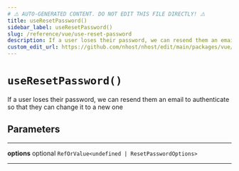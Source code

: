 ```yaml
---
# ⚠️ AUTO-GENERATED CONTENT. DO NOT EDIT THIS FILE DIRECTLY! ⚠️
title: useResetPassword()
sidebar_label: useResetPassword()
slug: /reference/vue/use-reset-password
description: If a user loses their password, we can resend them an email to authenticate so that they can change it to a new one
custom_edit_url: https://github.com/nhost/nhost/edit/main/packages/vue/src/useResetPassword.ts#L28
---
```


# `useResetPassword()`

If a user loses their password, we can resend them an email to authenticate so that they can change it to a new one

## Parameters

---

**<span className="parameter-name">options</span>** <span className="optional-status">optional</span> `RefOrValue<undefined | ResetPasswordOptions>`

---
